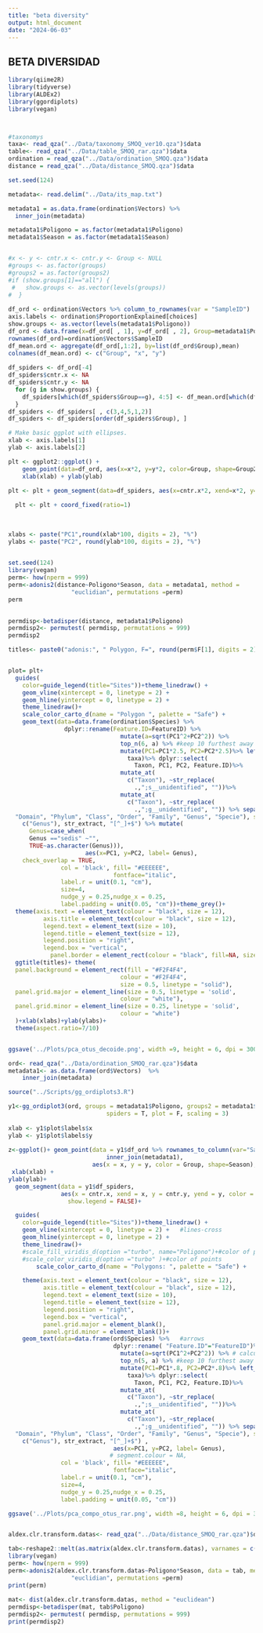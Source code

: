 ```yaml
---
title: "beta diversity"
output: html_document
date: "2024-06-03"
---
```



## BETA DIVERSIDAD


```r
library(qiime2R)
library(tidyverse)
library(ALDEx2)
library(ggordiplots)
library(vegan)



#taxonomys
taxa<- read_qza("../Data/taxonomy_SMOQ_ver10.qza")$data
table<- read_qza("../Data/table_SMOQ_rar.qza")$data
ordination = read_qza("../Data/ordination_SMOQ.qza")$data
distance = read_qza("../Data/distance_SMOQ.qza")$data

set.seed(124)

metadata<- read.delim("../Data/its_map.txt")

metadata1 = as.data.frame(ordination$Vectors) %>% 
  inner_join(metadata)

metadata1$Poligono = as.factor(metadata1$Poligono)
metadata1$Season = as.factor(metadata1$Season)


#x <- y <- cntr.x <- cntr.y <- Group <- NULL
#groups <- as.factor(groups)
#groups2 = as.factor(groups2)
#if (show.groups[1]=="all") {
 #   show.groups <- as.vector(levels(groups))
#  }
  
df_ord <- ordination$Vectors %>% column_to_rownames(var = "SampleID") 
axis.labels <- ordination$ProportionExplained[choices]
show.groups <- as.vector(levels(metadata1$Poligono))
df_ord <- data.frame(x=df_ord[ , 1], y=df_ord[ , 2], Group=metadata1$Poligono, Group2= metadata1$Season)
rownames(df_ord)=ordination$Vectors$SampleID
df_mean.ord <- aggregate(df_ord[,1:2], by=list(df_ord$Group),mean)
colnames(df_mean.ord) <- c("Group", "x", "y")
 
df_spiders <- df_ord[-4]
df_spiders$cntr.x <- NA
df_spiders$cntr.y <- NA
  for (g in show.groups) {
    df_spiders[which(df_spiders$Group==g), 4:5] <- df_mean.ord[which(df_mean.ord==g), 2:3]
  }
df_spiders <- df_spiders[ , c(3,4,5,1,2)]
df_spiders <- df_spiders[order(df_spiders$Group), ]

# Make basic ggplot with ellipses.
xlab <- axis.labels[1]
ylab <- axis.labels[2]

plt <- ggplot2::ggplot() +
    geom_point(data=df_ord, aes(x=x*2, y=y*2, color=Group, shape=Group2), size = 4) +
    xlab(xlab) + ylab(ylab)

plt <- plt + geom_segment(data=df_spiders, aes(x=cntr.x*2, xend=x*2, y=cntr.y*2, yend=y*2, color=Group), show.legend = FALSE)
  
  plt <- plt + coord_fixed(ratio=1)
  
 
  
xlabs <- paste("PC1",round(xlab*100, digits = 2), "%")
ylabs <- paste("PC2", round(ylab*100, digits = 2), "%")
  

set.seed(124)
library(vegan)
perm<- how(nperm = 999)
perm<-adonis2(distance~Poligono*Season, data = metadata1, method = 
                  "euclidian", permutations =perm)
perm
 

permdisp<-betadisper(distance, metadata1$Poligono)
permdisp2<- permutest( permdisp, permutations = 999)
permdisp2

titles<- paste0("adonis:", " Polygon, F=", round(perm$F[1], digits = 2), ", p-value=", round(perm$`Pr(>F)`[1], digits=3), ";", " Season, F=", round(perm$F[2], digits = 2), ", p-value=", round(perm$`Pr(>F)`[2], digits=3), ";", " \nPolygon*Season, F=", round(perm$F[3], digits = 2), ", p-value=", round(perm$`Pr(>F)`[3], digits=3))


plot= plt+
  guides(
    color=guide_legend(title="Sites"))+theme_linedraw() +
    geom_vline(xintercept = 0, linetype = 2) +   
    geom_hline(yintercept = 0, linetype = 2) +
    theme_linedraw()+
    scale_color_carto_d(name = "Polygon ", palette = "Safe") +
    geom_text(data=data.frame(ordination$Species) %>%  
                dplyr::rename(Feature.ID=FeatureID) %>% 
                                mutate(a=sqrt(PC1^2+PC2^2)) %>% 
                                top_n(6, a) %>% #keep 10 furthest away points
                                mutate(PC1=PC1*2.5, PC2=PC2*2.5)%>% left_join(
                                  taxa)%>% dplyr::select(
                                    Taxon, PC1, PC2, Feature.ID)%>%
                                mutate_at(
                                  c("Taxon"), ~str_replace(
                                    .,";s__unidentified", ""))%>%
                                mutate_at(
                                  c("Taxon"), ~str_replace(
                                    .,";g__unidentified", "")) %>% separate(Taxon, c(
  "Domain", "Phylum", "Class", "Order", "Family", "Genus", "Specie"), sep = ";") %>% mutate_at(
    c("Genus"), str_extract, "[^_]+$") %>% mutate(
      Genus=case_when(
      Genus =="sedis" ~"",
      TRUE~as.character(Genus))),
                      aes(x=PC1, y=PC2, label= Genus),
    check_overlap = TRUE,
               col = 'black', fill= "#EEEEEE",
                              fontface="italic", 
               label.r = unit(0.1, "cm"),
               size=4, 
               nudge_y = 0.25,nudge_x = 0.25,
               label.padding = unit(0.05, "cm"))+theme_grey()+
  theme(axis.text = element_text(colour = "black", size = 12),
          axis.title = element_text(colour = "black", size = 12),
          legend.text = element_text(size = 10),
          legend.title = element_text(size = 12), 
          legend.position = "right", 
          legend.box = "vertical",
            panel.border = element_rect(colour = "black", fill=NA, size=1))+
  ggtitle(titles)+ theme(
  panel.background = element_rect(fill = "#F2F4F4",
                                colour = "#F2F4F4",
                                size = 0.5, linetype = "solid"),
  panel.grid.major = element_line(size = 0.5, linetype = 'solid',
                                colour = "white"), 
  panel.grid.minor = element_line(size = 0.25, linetype = 'solid',
                                colour = "white")
  )+xlab(xlabs)+ylab(ylabs)+
  theme(aspect.ratio=7/10)


ggsave('../Plots/pca_otus_decoide.png', width =9, height = 6, dpi = 300, plot =plot)


```

```r
ord<- read_qza("../Data/ordination_SMOQ_rar.qza")$data
metadata1<- as.data.frame(ord$Vectors)  %>% 
    inner_join(metadata)

source("../Scripts/gg_ordiplots3.R")

y1<-gg_ordiplot3(ord, groups = metadata1$Poligono, groups2 = metadata1$Season,
                            spiders = T, plot = F, scaling = 3)
  
xlab <- y1$plot$labels$x
ylab <- y1$plot$labels$y
  
z<-ggplot()+ geom_point(data = y1$df_ord %>% rownames_to_column(var="SampleID") %>% 
                            inner_join(metadata1),
                        aes(x = x, y = y, color = Group, shape=Season), size = 3) + 
 xlab(xlab) + 
ylab(ylab)+
  geom_segment(data = y1$df_spiders,
               aes(x = cntr.x, xend = x, y = cntr.y, yend = y, color = Group), 
                 show.legend = FALSE)+

  guides(
    color=guide_legend(title="Sites"))+theme_linedraw() +
    geom_vline(xintercept = 0, linetype = 2) +   #lines-cross
    geom_hline(yintercept = 0, linetype = 2) +
    theme_linedraw()+
    #scale_fill_viridis_d(option ="turbo", name="Poligono")+#color of points 
    #scale_color_viridis_d(option ="turbo" )+#color of points 
        scale_color_carto_d(name = "Polygons: ", palette = "Safe") +

    theme(axis.text = element_text(colour = "black", size = 12),
          axis.title = element_text(colour = "black", size = 12),
          legend.text = element_text(size = 10),
          legend.title = element_text(size = 12), 
          legend.position = "right", 
          legend.box = "vertical",
          panel.grid.major = element_blank(),
          panel.grid.minor = element_blank())+
    geom_text(data=data.frame(ord$Species) %>%   #arrows
                              dplyr::rename( "Feature.ID"="FeatureID")%>%  
                                mutate(a=sqrt(PC1^2+PC2^2)) %>% # calculate the distance from the origin
                                top_n(5, a) %>% #keep 10 furthest away points
                                mutate(PC1=PC1*.8, PC2=PC2*.8)%>% left_join(
                                  taxa)%>% dplyr::select(
                                    Taxon, PC1, PC2, Feature.ID)%>%
                                mutate_at(
                                  c("Taxon"), ~str_replace(
                                    .,";s__unidentified", ""))%>%
                                mutate_at(
                                  c("Taxon"), ~str_replace(
                                    .,";g__unidentified", "")) %>% separate(Taxon, c(
  "Domain", "Phylum", "Class", "Order", "Family", "Genus", "Specie"), sep = ";") %>% mutate_at(
    c("Genus"), str_extract, "[^_]+$") ,
                              aes(x=PC1, y=PC2, label= Genus),
                             # segment.colour = NA,
               col = 'black', fill= "#EEEEEE",
                              fontface="italic", 
               label.r = unit(0.1, "cm"),
               size=4, 
               nudge_y = 0.25,nudge_x = 0.25,
               label.padding = unit(0.05, "cm"))

ggsave('../Plots/pca_compo_otus_rar.png', width =8, height = 6, dpi = 300, plot =z)


aldex.clr.transform.datas<- read_qza("../Data/distance_SMOQ_rar.qza")$data

tab<-reshape2::melt(as.matrix(aldex.clr.transform.datas), varnames = c("row", "col")) %>% dplyr::rename("SampleID"="row") %>% inner_join(metadata) %>% slice(1:72)
library(vegan)
perm<- how(nperm = 999)
perm<-adonis2(aldex.clr.transform.datas~Poligono*Season, data = tab, method = 
                  "euclidian", permutations =perm)
print(perm)
 
mat<- dist(aldex.clr.transform.datas, method = "euclidean")
permdisp<-betadisper(mat, tab$Poligono)
permdisp2<- permutest( permdisp, permutations = 999)
print(permdisp2)



```

